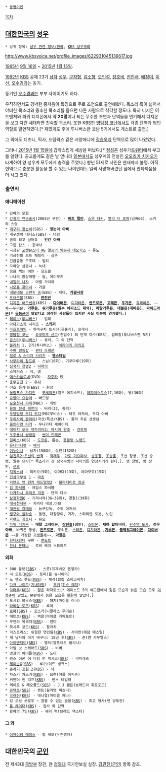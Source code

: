  * [[동명이인]]

[[목차]]
== [[대한민국]]의 [[성우]] ==
 * 상위 항목: [[성우 관련 정보/한국]], [[KBS 성우극회]]

http://www.kbsvoice.net/profile_images/622931045139617.jpg

[[1965년]] [[9월 16일]] ~ [[2015년]] [[1월 15일]].

[[1992년]] [[한국방송공사|KBS]] 공채 23기 [[남자]] [[성우]]. [[구자형]], [[김소형]], [[오인성]], [[장호비]], [[전인배]], [[배정미]], [[이선]], [[오수경]]과는 동기.

동기인 [[오수경]]과는 부부 사이이기도 하다.

우직하면서도 경박한 중저음이 특징으로 주로 조연으로 출연해왔다. 목소리 폭이 넓어서 야비한 목소리와 중후한 목소리를 들으면 다른 사람으로 착각할 정도다. 특히 디지몬 어드벤처와 파워 디지몬에서 약 '''20명'''이나 되는 무수한 조연과 단역들을 연기해서 디지몬을 보고 자란 세대라면 친숙할 목소리. 또한 KBS판 [[명탐정 코난]]에서도 각종 단역과 범인 역할로 열연하였다.[* 재밌게도 후에 투니버스판 코난 5기에서도 게스트로 출연.]

그 외에도 디즈니, 픽사, 드림웍스 같은 서양애니에 [[정승욱]]과 단역으로 많이 나왔었다.

그러나 [[2015년]] [[1월 15일]]에 갑작스럽게 세상을 떠났다.[* [[정성훈(동명이인)#s-3|정성훈]] 성우가[https://twitter.com/11010705/status/555520999857197056 트위터]에서 부고를 알렸다. 공교롭게도 같은 날 옆나라 [[일본]]에서도 성우계의 전설인 [[오오츠카 치카오]]가 타계하여 양 성우계 모두에게 충격을 주었다.] 향년 51세로 사인은 현재까지 불명. 아직 현역으로 충분한 활동을 할 수 있는 나이인데도 일찍 사망해버렸단 점에서 안타까움을 더 사고 있다.

=== 출연작 ===
==== 애니메이션 ====
 * 감바의 모험
 * [[강철의 연금술사]](2003년 구판) - '''[[버트 펄만]]''', [[쇼우 터커]], [[밸리 더 쵸퍼]](넘버66), 스카의 스승
 * [[개구리 왕눈이]](SBS) - '''왕눈이 아빠''' 
 * 개구쟁이 데니스(SBS) - 대령 
 * 곰이 되고 싶어요 - '''인간 아빠'''
 * 그린 캅스 - 공박사  
 * 극장판 [[포켓몬스터 AG]] [[열공의 방문자 테오키스]] - 론도
 * 기상천외 오드 패밀리 - 삼촌  
 * 긴급출동 구조대 - 빌리
 * 꼬마양 삼총사 - 늑대  
 * 꿈을 찍는 이안 - 오드볼
 * 나나의 환상여행 - 놀, 에이부츠 
 * [[내일의 나쟈]] - 아벨 가이아
 * [[니모를 찾아서]] - 거글
 * [[보글보글 스폰지밥|네모네모 스펀지 송]](EBS) - 제다, '''[[게걸사장]]'''
 * [[드래곤볼]](SBS) - '''[[천진반]]''' 
 * [[디지몬 어드벤쳐]](KBS) - '''[[다이버몬]]''', [[디지타몬]], '''[[안드로몬]], [[고래몬]], [[우가몬]]''', [[쥬레이몬]], ~~[[차두리|차]]~~두리몬, '''[[가루몬]], [[워가루몬]](일부 에피소드 제외), [[메탈가루몬]], [[데블몬]](데비몬), [[파워드라몬]][* [[유동균]]이 맡았다고 생각한 사람들이 있지만 사실 이분이 연기했다.]''' 
 * [[레이브(만화)|레이브]]([[투니버스]]) - 빌리
 * [[마다가스카]] 시리즈 - '''[[스키퍼]]'''
 * [[마호로매틱]] - 하마구치 토시야(윤홍식), 슬래시
 * [[명탐정 코난]] - [[요코미조 산고]](천범수) 외 단역 다수(KBS), 김태정(투니버스판 5기)
 * [[몬스터(만화)|몬스터]]([[투니버스]]) - 뮤러, 그 외 단역
 * [[블리치(만화)|블리치]] 1, 2기(투니버스) - [[아라마키 마키조]]
 * [[초마신영웅전 와타루|수퍼 씽씽캅]] - [[류진마루|썬더 드래곤]]
 * [[릴로 & 스티치 시리즈]] - '''[[햄스터빌]]'''
 * [[사무라이 참프루]] - 스님(18화), 기쿠마루(19화)
 * [[삼국지 천명2]] - [[사마의]]
 * 스페릭스 - 지, 넬
 * [[천공의 에스카플로네|에스카플로네]](DVD) - [[자주카]] 役 
 * [[충무공전]] 2 - [[무사]]
 * 야호 응가네(EBS) - 원장 
 * [[올림포스 가디언]] - [[포세이돈]](일부 에피소드), [[헤파이스토스]](7,10화), 왕(36화)
 * [[요랑아 요랑아]] - 뻐드렁
 * [[애천사전설 웨딩피치|요술천사 피치]](MBC) - 케빈  
 * [[용의 전설 레전더]] - 버리(J2, 중리)  
 * [[우당탕탕 두디 두디]](MBC무비스) - 타조 아저씨, 두디 아빠 
 * [[우리사이 짱이야]](국산/특선/KBS) - 물리 치료 선생님 
 * [[울트라맨 티가]] - 무나가타 세이이치
 * [[에이지 오브 엠파이어3: 아시아 왕조]] - [[강희제]]  
 * [[마신영웅전 와타루|우주용사 씽씽캅]] - [[류진마루|썬더 드래곤]]
 * [[원피스(만화)|원피스]](KBS) - [[도르돈]], 롭슨, [[몽블랑 노랜드]]
 * [[유니미니펫]] - [[매직]]
 * [[이누야샤]] - 남자(150화), 상인(152화)
 * [[임진록2|임진록2+조선의 반격]] - [[곽재우]], [[가토 기요마사]], [[송응창]], [[조승훈]], 조선 창병, 조선 승병, 일본 닌자[* 목소리가 진 삼국무쌍의 사마의를 연상시키게 한다.], 명 창병, 명 상인, [[선조]]
 * [[지옥소녀]] - 미키오(9화), 야마다(13화), 야마모토(15화)
 * [[진삼국무쌍]] 1 - [[마초(진삼국무쌍)|마초]]
 * [[커맨드 앤 컨커 레드얼럿2]] - [[블라디미르 장군]]
 * [[킴 파서블]] - 제임스 파서블
 * [[타카하시 루미코 극장]] - 단역 다수
 * [[탐정학원Q]] - 기리시마(36~38화), 경찰1(39화) 
 * [[태극천자문]] - 쟈카타 대장,아브
 * [[태권왕 강태풍]] - 농구감독, 수위 아저씨
 * [[탱구와 울라숑]] - 돌맨, 대장장이, 기자, 스타리안 로봇, 노인 
 * [[파랜드 심포니]] - 뮤오
 * [[파워 디지몬]] - '''메탈 그레이몬, [[장한솔]](성인)''', [[스팅몬]], '''재하 할아버지''', [[흰수염 도사]], '''정우 아빠''', 바퀴몬 동생, '''[[안드로몬]]''', 두리몬, [[스타몬]], [[디지타몬]] ,'''[[가루몬]], [[블랙워그레이몬]], [[다이버몬]]''' ~~을 가장한 [[딥 원|괴생물체]]~~, '''[[마왕몬]]'''
 * [[헌터X헌터]] 구판 - [[벤도트]]
 * [[한나 몬타나]] - 로비 레이 스튜어트

==== 외화 ====
 * 800 불렛([[SBS]]) - 스콧(유제비오 폰첼라)
 * 넉 오프([[KBS]]) - 토미(롭 슈나이더)
 * 노 맨스 랜드([[KBS]]) - 체라(필립 쇼바고비치)
 * [[다크 나이트(영화)|다크 나이트]]([[기내더빙]]) - [[조커(다크 나이트)|조커]]([[히스 레저]])
 * [[닥터후]]([[KBS]]) - 젋은 라자로스[* 에피소드 5의 예고편에서 젋은 모습과 늙은 모습 모두 [[이봉준]]이 맡았고 본편에서 늙은 모습은 [[황원]]이 맡았다.]
 * 도시의 블루스([[KBS]]) - 해치(마이클 러너)
 * [[라비앙 로즈]]([[KBS]]) - 루이
 * [[로마]]([[SBS]]) - 포스카(니콜라스 우더슨)
 * 메트로([[KBS]]) - 맥콜(마이클 라파포트)
 * 무언의 목격자([[KBS]]) - 앤디
 * 묵시록 코드([[KBS]]) - 팔라치
 * 미스트리스: 위험한 연인들([[KBS]]) - 사이먼(애덤 애스틸)
 * 세 남자와 아기 바구니: 18년 후([[SBS]]) - 존(켄 사무엘스)
 * [[아이덴티티]]([[SBS]]) - 맬릭(알프레드 몰리나)
 * 아임 낫 스케어드([[SBS]]) - 비버
 * 영광의 아이들([[KBS]]) - 노디
 * 원스 어폰 어 타임 인 멕시코([[SBS]]) - 라미레즈
 * [[제이슨X]]([[SBS]]) - 루(보이드 뱅크스)
 * [[잃어버린 세계(영화)#s-2|쥬라기 공원 2]]([[KBS]]) - 닉
 * 차스키 차스키([[KBS]]) - 요란(야콥 에릭손)
 * 커맨더 인 치프([[KBS]]) - 빈스 테일러
 * 케이트 & 레오폴드([[SBS]]) - J.J 캠든(브래드리 휘트포드)
 * [[콘택트]]([[SBS]]) - 켄트(윌리엄 피츠너)
 * [[크래쉬]]([[KBS]]) - 대니얼(마이클 페나)
 * 킹 오브 쏘로우 ~ 참을 수 없는 슬픔([[KBS]]) - 휴고 형사(벤 앙투완)
 * [[툼 레이더(영화 시리즈)|툼 레이더]]([[KBS]]) - 집사 외 단역
 * 황야의 7인([[KBS]]) - 해리 럭(브래드 덱스터)

==== 그 외 ====
 * [[어메이징 레이스]] - 필 케오건(진행자)

== 대한민국의 [[군인]] ==
전 제43대 [[국방부]] 장관, 현 [[청와대]] 국가안보실 실장. [[김관진(군인)]] 항목 참조.
